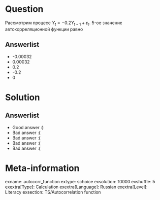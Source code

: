 Question
========
Рассмотрим процесс $Y_t = -0.2 Y_{t-1} + \varepsilon_t$. 5-ое значение автокорреляционной функции равно



Answerlist
----------
*  -0.00032
*  0.00032
*  0.2
*  -0.2
*  0

Solution
========

Answerlist
----------
*  Good answer :)
*  Bad answer :(
*  Bad answer :(
*  Bad answer :(
*  Bad answer :(

Meta-information
================
exname: autocorr_function
extype: schoice
exsolution: 10000
exshuffle: 5
exextra[Type]: Calculation
exextra[Language]: Russian
exextra[Level]: Literacy
exsection: TS/Autocorrelation function
